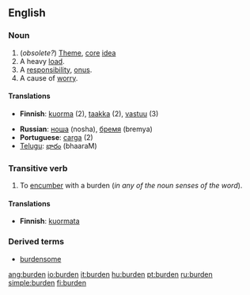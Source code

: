 ==English==

===Noun===
# (''obsolete?'') [[Theme]], [[core]] [[idea]]
# A heavy [[load]].
# A [[responsibility]], [[onus]].
# A cause of [[worry]].

====Translations====
{{top}}
*'''Finnish''': [[kuorma]] (2), [[taakka]] (2), [[vastuu]] (3)
{{mid}}
*'''Russian''': [[:ru:ноша|ноша]] (nosha), [[:ru:бремя|бремя]] (bremya)
*'''Portuguese''': [[carga]] (2)
*[[Telugu]]: [[భారం]] (bhaaraM)
{{bottom}}

===Transitive verb===

# To [[encumber]] with a burden (''in any of the noun senses of the word'').

====Translations====
*'''Finnish''': [[kuormata]]

===Derived terms===
*[[burdensome]]

[[ang:burden]]
[[io:burden]]
[[it:burden]]
[[hu:burden]]
[[pt:burden]]
[[ru:burden]]
[[simple:burden]]
[[fi:burden]]